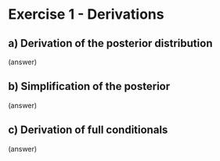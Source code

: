 # Exercise 1 - Derivations

## a) Derivation of the posterior distribution

(answer)

## b) Simplification of the posterior

(answer)

## c) Derivation of full conditionals

(answer)
